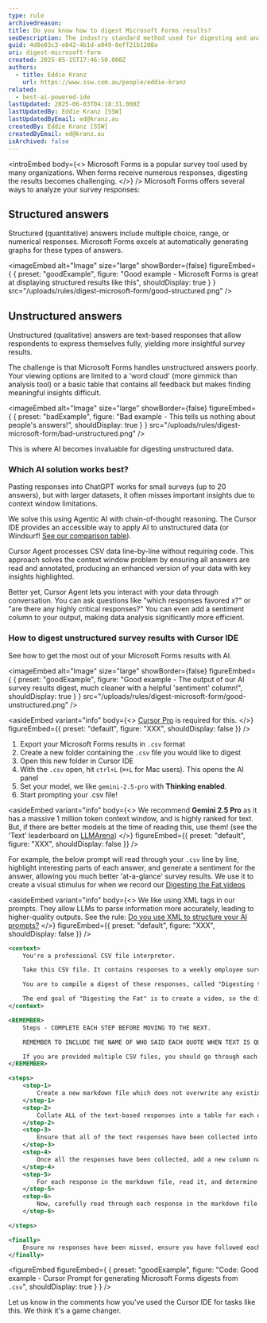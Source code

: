 ```yaml
---
type: rule
archivedreason:
title: Do you know how to digest Microsoft Forms results?
seoDescription: The industry standard method used for digesting and analyzing form results, Microsoft Forms, Google Forms, SurveyMonkey
guid: 4d8e03c3-e842-4b1d-a049-8eff21b1208a
uri: digest-microsoft-form
created: 2025-05-15T17:46:50.000Z
authors:
  - title: Eddie Kranz
    url: https://www.ssw.com.au/people/eddie-kranz
related:
  - best-ai-powered-ide
lastUpdated: 2025-06-03T04:18:31.000Z
lastUpdatedBy: Eddie Kranz [SSW]
lastUpdatedByEmail: ed@kranz.au
createdBy: Eddie Kranz [SSW]
createdByEmail: ed@kranz.au
isArchived: false
---
```


<introEmbed
  body={<>
Microsoft Forms is a popular survey tool used by many organizations. When forms receive numerous responses, digesting the results becomes challenging.
  </>}
/>
Microsoft Forms offers several ways to analyze your survey responses:

## Structured answers

Structured (quantitative) answers include multiple choice, range, or numerical responses. Microsoft Forms excels at automatically generating graphs for these types of answers.

<imageEmbed
  alt="Image"
  size="large"
  showBorder={false}
  figureEmbed={ {
    preset: "goodExample",
    figure: "Good example - Microsoft Forms is great at displaying structured results like this",
    shouldDisplay: true
  } }
  src="/uploads/rules/digest-microsoft-form/good-structured.png"
/>


## Unstructured answers

Unstructured (qualitative) answers are text-based responses that allow respondents to express themselves fully, yielding more insightful survey results.

The challenge is that Microsoft Forms handles unstructured answers poorly. Your viewing options are limited to a 'word cloud' (more gimmick than analysis tool) or a basic table that contains all feedback but makes finding meaningful insights difficult.

<imageEmbed
  alt="Image"
  size="large"
  showBorder={false}
  figureEmbed={ {
    preset: "badExample",
    figure: "Bad example - This tells us nothing about people's answers!",
    shouldDisplay: true
  } }
  src="/uploads/rules/digest-microsoft-form/bad-unstructured.png"
/>


This is where AI becomes invaluable for digesting unstructured data.

### Which AI solution works best?

Pasting responses into ChatGPT works for small surveys (up to 20 answers), but with larger datasets, it often misses important insights due to context window limitations.

We solve this using Agentic AI with chain-of-thought reasoning. The Cursor IDE provides an accessible way to apply AI to unstructured data (or Windsurf! [See our comparison table](/best-ai-powered-ide)).

Cursor Agent processes CSV data line-by-line without requiring code. This approach solves the context window problem by ensuring all answers are read and annotated, producing an enhanced version of your data with key insights highlighted.

Better yet, Cursor Agent lets you interact with your data through conversation. You can ask questions like "which responses favored x?" or "are there any highly critical responses?" You can even add a sentiment column to your output, making data analysis significantly more efficient.

### How to digest unstructured survey results with Cursor IDE

See how to get the most out of your Microsoft Forms results with AI.

<imageEmbed
  alt="Image"
  size="large"
  showBorder={false}
  figureEmbed={ {
    preset: "goodExample",
    figure: "Good example - The output of our AI survey results digest, much cleaner with a helpful 'sentiment' column!",
    shouldDisplay: true
  } }
  src="/uploads/rules/digest-microsoft-form/good-unstructured.png"
/>



<asideEmbed
  variant="info"
  body={<>
    [Cursor Pro](https://www.cursor.com/pricing) is required for this.
  </>}
  figureEmbed={{
    preset: "default",
    figure: "XXX",
    shouldDisplay: false
  }}
/>


1. Export your Microsoft Forms results in `.csv` format
2. Create a new folder containing the `.csv` file you would like to digest
3. Open this new folder in Cursor IDE
4. With the `.csv` open, hit `ctrl+L` (`⌘+L` for Mac users). This opens the AI panel
5. Set your model, we like `gemini-2.5-pro` with **Thinking enabled**.
6. Start prompting your .csv file!


<asideEmbed
  variant="info"
  body={<>
    We recommend **Gemini 2.5 Pro** as it has a massive 1 million token context window, and is highly ranked for text.
But, if there are better models at the time of reading this, use them! (see the 'Text' leaderboard on [LLMArena](https://lmarena.ai/leaderboard))
  </>}
  figureEmbed={{
    preset: "default",
    figure: "XXX",
    shouldDisplay: false
  }}
/>


For example, the below prompt will read through your `.csv` line by line, highlight interesting parts of each answer, and generate a sentiment for the answer, allowing you much better 'at-a-glance' survey results. We use it to create a visual stimulus for when we record our [Digesting the Fat videos](https://www.youtube.com/watch?v=4DKH5IDp7Wk)


<asideEmbed
  variant="info"
  body={<>
    We like using XML tags in our prompts. They allow LLMs to parse information more accurately, leading to higher-quality outputs. See the rule: [Do you use XML to structure your AI prompts?](/ai-prompt-xml)
  </>}
  figureEmbed={{
    preset: "default",
    figure: "XXX",
    shouldDisplay: false
  }}
/>


```xml
<context>
    You're a professional CSV file interpreter.

    Take this CSV file. It contains responses to a weekly employee survey called "Chewing the Fat".

    You are to compile a digest of these responses, called "Digesting the Fat".

    The end goal of "Digesting the Fat" is to create a video, so the digest should be in a format that presenters can read from quickly.
</context>

<REMEMBER>
    Steps - COMPLETE EACH STEP BEFORE MOVING TO THE NEXT.

    REMEMBER TO INCLUDE THE NAME OF WHO SAID EACH QUOTE WHEN TEXT IS QUOTED. Names can be found in the same row of where the quote is taken from in the CSV.

    If you are provided multiple CSV files, you should go through each of these steps for each CSV file, and add a subheading to the markdown document for each CSV file.
</REMEMBER>

<steps>
    <step-1>
        Create a new markdown file which does not overwrite any existing files.
    </step-1>
    <step-2>
        Collate ALL of the text-based responses into a table for each question that has a text response. All responses should be in this markdown file.
    </step-2>
    <step-3>
        Ensure that all of the text responses have been collected into a newly created markdown file.
    </step-3>
    <step-4>
        Once all the responses have been collected, add a new column named "Sentiment" to each of the tables in the markdown file.
    </step-4>
    <step-5>
        For each response in the markdown file, read it, and determine the sentiment as either (✅ Positive, ❌ Negative, 🧐 Insightful, ⚠️ Critical, 😂 Funny)
    </step-5>
    <step-6>
        Now, carefully read through each response in the markdown file. We are making a video with the results from this, and want to read any interesting parts of responses -- highlight in BOLD any interesting key words and phrases. Prioritise statements that seem original, critical, funny. Ignore generic phrases.
    </step-6>

</steps>

<finally>
    Ensure no responses have been missed, ensure you have followed each step before moving on to the next step.
</finally>
```
<figureEmbed figureEmbed={ {
  preset: "goodExample",
  figure: "Code: Good example - Cursor Prompt for generating Microsoft Forms digests from `.csv`",
  shouldDisplay: true
} } />


Let us know in the comments how you've used the Cursor IDE for tasks like this. We think it's a game changer.
